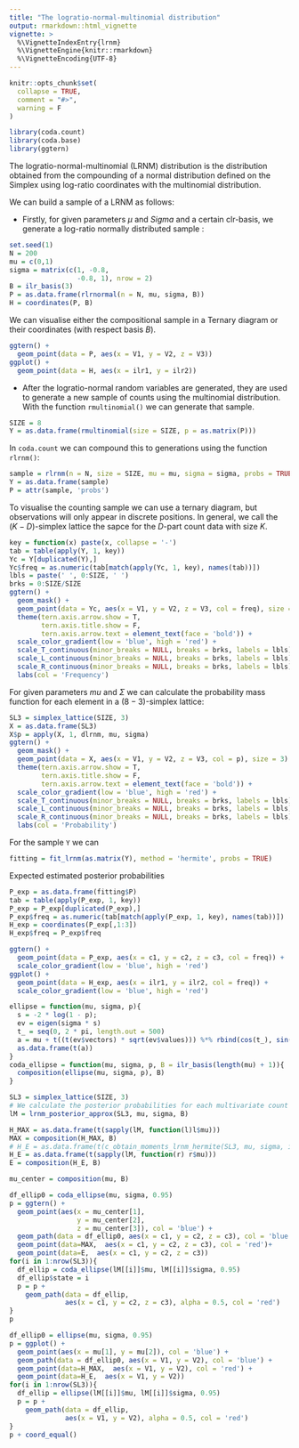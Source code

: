 ```yaml
---
title: "The logratio-normal-multinomial distribution"
output: rmarkdown::html_vignette
vignette: >
  %\VignetteIndexEntry{lrnm}
  %\VignetteEngine{knitr::rmarkdown}
  %\VignetteEncoding{UTF-8}
---
```


```r
knitr::opts_chunk$set(
  collapse = TRUE,
  comment = "#>",
  warning = F
)
```

```r
library(coda.count)
library(coda.base)
library(ggtern)
```

The logratio-normal-multinomial (LRNM) distribution is the distribution obtained from the compounding of a normal distribution defined on the Simplex using log-ratio coordinates with the multinomial distribution.

We can build a sample of a LRNM as follows:

* Firstly, for given parameters $\mu$ and $Sigma$ and a certain clr-basis, we generate a log-ratio normally distributed sample :

```r
set.seed(1)
N = 200
mu = c(0,1)
sigma = matrix(c(1, -0.8, 
                 -0.8, 1), nrow = 2)
B = ilr_basis(3)
P = as.data.frame(rlrnormal(n = N, mu, sigma, B))
H = coordinates(P, B)
```

We can visualise either the compositional sample in a Ternary diagram or their coordinates (with respect basis $B$). 

```r
ggtern() +
  geom_point(data = P, aes(x = V1, y = V2, z = V3))
ggplot() +
  geom_point(data = H, aes(x = ilr1, y = ilr2))
```

* After the logratio-normal random variables are generated, they are used to generate a new sample of counts using the multinomial distribution. With the function `rmultinomial()` we can generate that sample.

```r
SIZE = 8
Y = as.data.frame(rmultinomial(size = SIZE, p = as.matrix(P)))
```

In `coda.count` we can compound this to generations using the function `rlrnm()`:

```r
sample = rlrnm(n = N, size = SIZE, mu = mu, sigma = sigma, probs = TRUE)
Y = as.data.frame(sample)
P = attr(sample, 'probs')
```

To visualise the counting sample we can use a ternary diagram, but observations will only appear in discrete positions. In general, we call the $(K-D)$-simplex lattice the sapce for the $D$-part count data with size $K$.

```r
key = function(x) paste(x, collapse = '-')
tab = table(apply(Y, 1, key))
Yc = Y[duplicated(Y),]
Yc$freq = as.numeric(tab[match(apply(Yc, 1, key), names(tab))])
lbls = paste(' ', 0:SIZE, ' ')
brks = 0:SIZE/SIZE
ggtern() +
  geom_mask() +
  geom_point(data = Yc, aes(x = V1, y = V2, z = V3, col = freq), size = 3) +
  theme(tern.axis.arrow.show = T,
        tern.axis.title.show = F,
        tern.axis.arrow.text = element_text(face = 'bold')) +
  scale_color_gradient(low = 'blue', high = 'red') +
  scale_T_continuous(minor_breaks = NULL, breaks = brks, labels = lbls) +
  scale_L_continuous(minor_breaks = NULL, breaks = brks, labels = lbls) +
  scale_R_continuous(minor_breaks = NULL, breaks = brks, labels = lbls) +
  labs(col = 'Frequency')
```

For given parameters $mu$ and $\Sigma$ we can calculate the probability mass function for each element in a $(8-3)$-simplex lattice:

```r
SL3 = simplex_lattice(SIZE, 3)
X = as.data.frame(SL3)
X$p = apply(X, 1, dlrnm, mu, sigma)
ggtern() +
  geom_mask() +
  geom_point(data = X, aes(x = V1, y = V2, z = V3, col = p), size = 3) +
  theme(tern.axis.arrow.show = T,
        tern.axis.title.show = F,
        tern.axis.arrow.text = element_text(face = 'bold')) +
  scale_color_gradient(low = 'blue', high = 'red') +
  scale_T_continuous(minor_breaks = NULL, breaks = brks, labels = lbls) +
  scale_L_continuous(minor_breaks = NULL, breaks = brks, labels = lbls) +
  scale_R_continuous(minor_breaks = NULL, breaks = brks, labels = lbls) +
  labs(col = 'Probability')
```

For the sample `Y` we can

```r
fitting = fit_lrnm(as.matrix(Y), method = 'hermite', probs = TRUE)
```

Expected estimated posterior probabilities

```r
P_exp = as.data.frame(fitting$P)
tab = table(apply(P_exp, 1, key))
P_exp = P_exp[duplicated(P_exp),]
P_exp$freq = as.numeric(tab[match(apply(P_exp, 1, key), names(tab))])
H_exp = coordinates(P_exp[,1:3])
H_exp$freq = P_exp$freq
```

```r
ggtern() +
  geom_point(data = P_exp, aes(x = c1, y = c2, z = c3, col = freq)) +
  scale_color_gradient(low = 'blue', high = 'red')
ggplot() +
  geom_point(data = H_exp, aes(x = ilr1, y = ilr2, col = freq)) +
  scale_color_gradient(low = 'blue', high = 'red')
```


```r
ellipse = function(mu, sigma, p){
  s = -2 * log(1 - p);
  ev = eigen(sigma * s)
  t_ = seq(0, 2 * pi, length.out = 500)
  a = mu + t((t(ev$vectors) * sqrt(ev$values))) %*% rbind(cos(t_), sin(t_)) 
  as.data.frame(t(a))
}
coda_ellipse = function(mu, sigma, p, B = ilr_basis(length(mu) + 1)){
  composition(ellipse(mu, sigma, p), B)
}
```

```r
SL3 = simplex_lattice(SIZE, 3)
# We calculate the posterior probabilities for each multivariate count
lM = lrnm_posterior_approx(SL3, mu, sigma, B)

H_MAX = as.data.frame(t(sapply(lM, function(l)l$mu)))
MAX = composition(H_MAX, B)
# H_E = as.data.frame(t(c_obtain_moments_lrnm_hermite(SL3, mu, sigma, ilr_basis(3), order = 10)[[1]]))
H_E = as.data.frame(t(sapply(lM, function(r) r$mu)))
E = composition(H_E, B)

mu_center = composition(mu, B)
```

```r
df_ellip0 = coda_ellipse(mu, sigma, 0.95)
p = ggtern() +
  geom_point(aes(x = mu_center[1], 
                 y = mu_center[2], 
                 z = mu_center[3]), col = 'blue') +
  geom_path(data = df_ellip0, aes(x = c1, y = c2, z = c3), col = 'blue') +
  geom_point(data=MAX,  aes(x = c1, y = c2, z = c3), col = 'red')+
  geom_point(data=E,  aes(x = c1, y = c2, z = c3))
for(i in 1:nrow(SL3)){
  df_ellip = coda_ellipse(lM[[i]]$mu, lM[[i]]$sigma, 0.95)
  df_ellip$state = i
  p = p + 
    geom_path(data = df_ellip, 
              aes(x = c1, y = c2, z = c3), alpha = 0.5, col = 'red')
}
p
```

```r
df_ellip0 = ellipse(mu, sigma, 0.95)
p = ggplot() +
  geom_point(aes(x = mu[1], y = mu[2]), col = 'blue') +
  geom_path(data = df_ellip0, aes(x = V1, y = V2), col = 'blue') +
  geom_point(data=H_MAX,  aes(x = V1, y = V2), col = 'red') +
  geom_point(data=H_E,  aes(x = V1, y = V2))
for(i in 1:nrow(SL3)){
  df_ellip = ellipse(lM[[i]]$mu, lM[[i]]$sigma, 0.95)
  p = p + 
    geom_path(data = df_ellip, 
              aes(x = V1, y = V2), alpha = 0.5, col = 'red')
}
p + coord_equal()
```


